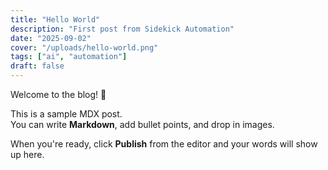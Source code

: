 ```yaml
---
title: "Hello World"
description: "First post from Sidekick Automation"
date: "2025-09-02"
cover: "/uploads/hello-world.png"
tags: ["ai", "automation"]
draft: false
---
```


Welcome to the blog! 🎉

This is a sample MDX post.  
You can write **Markdown**, add bullet points, and drop in images.  

When you're ready, click **Publish** from the editor and your words will show up here.
